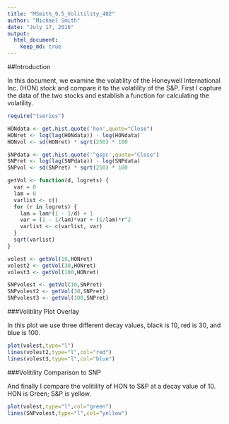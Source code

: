 ```yaml
---
title: "MSmith_9.5_Volitility_402"
author: "Michael Smith"
date: "July 17, 2016"
output:
  html_document:
    keep_md: true
---
```


##Introduction

In this document, we examine the volatility of the Honeywell International Inc. (HON) stock and compare it to the volatility of the S&P. First I capture the data of the two stocks and establish a function for calculating the volatility.
```r
require("tseries")

HONdata <- get.hist.quote('hon',quote="Close")
HONret <- log(lag(HONdata)) - log(HONdata)
HONvol <- sd(HONret) * sqrt(250) * 100

SNPdata <- get.hist.quote('^gspc',quote="Close")
SNPret <- log(lag(SNPdata)) - log(SNPdata)
SNPvol <- sd(SNPret) * sqrt(250) * 100

getVol <- function(d, logrets) {
  var = 0
  lam = 0
  varlist <- c()
  for (r in logrets) {
    lam = lam*(1 - 1/d) + 1
    var = (1 - 1/lam)*var + (1/lam)*r^2
    varlist <- c(varlist, var)
  }
  sqrt(varlist)
}
```

```r
volest <- getVol(10,HONret)
volest2 <- getVol(30,HONret)
volest3 <- getVol(100,HONret)

SNPvolest <- getVol(10,SNPret)
SNPvolest2 <- getVol(30,SNPret)
SNPvolest3 <- getVol(100,SNPret)
```

###Volitility Plot Overlay

In this plot we use three different decay values, black is 10, red is 30, and blue is 100.

```r
plot(volest,type="l")
lines(volest2,type="l",col="red")
lines(volest3,type="l",col="blue")
```

###Volitility Comparison to SNP

And finally I compare the volitility of HON to S&P at a decay value of 10. HON is Green; S&P is yellow.

```r
plot(volest,type="l",col="green")
lines(SNPvolest,type="l",col="yellow")
```